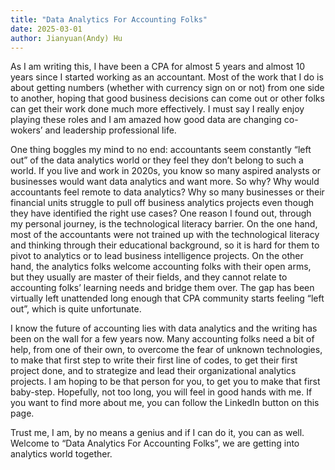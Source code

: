 ```yaml
---
title: "Data Analytics For Accounting Folks"
date: 2025-03-01
author: Jianyuan(Andy) Hu
---
```


As I am writing this, I have been a CPA for almost 5 years and almost 10 years since I started working as an accountant. Most of the work that I do is about getting numbers (whether with currency sign on or not) from one side to another, hoping that good business decisions can come out or other folks can get their work done much more effectively. I must say I really enjoy playing these roles and I am amazed how good data are changing co-wokers' and leadership professional life. 

One thing boggles my mind to no end: accountants seem constantly "left out" of the data analytics world or they feel they don't belong to such a world. If you live and work in 2020s, you know so many aspired analysts or businesses would want data analytics and want more. So why? Why would accountants feel remote to data analytics? Why so many businesses or their financial units struggle to pull off business analytics projects even though they have identified the right use cases? One reason I found out, through my personal journey, is the technological literacy barrier. On the one hand, most of the accountants were not trained up with the technological literacy and thinking through their educational background, so it is hard for them to pivot to analytics or to lead business intelligence projects. On the other hand, the analytics folks welcome accounting folks with their open arms, but they usually are master of their fields, and they cannot relate to accounting folks' learning needs and bridge them over. The gap has been virtually left unattended long enough that CPA community starts feeling "left out", which is quite unfortunate.  

I know the future of accounting lies with data analytics and the writing has been on the wall for a few years now. Many accounting folks need a bit of help, from one of their own, to overcome the fear of unknown technologies, to make that first step to write their first line of codes, to get their first project done, and to strategize and lead their organizational analytics projects. I am hoping to be that person for you, to get you to make that first baby-step. Hopefully, not too long, you will feel in good hands with me. If you want to find more about me, you can follow the LinkedIn button on this page. 

Trust me, I am, by no means a genius and if I can do it, you can as well. Welcome to "Data Analytics For Accounting Folks", we are getting into analytics world together.

